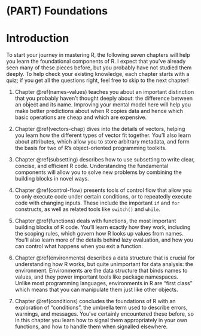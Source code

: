 # (PART) Foundations {-}

# Introduction {#foundations-intro  .unnumbered}

To start your journey in mastering R, the following seven chapters will help you learn the foundational components of R. I expect that you've already seen many of these pieces before, but you probably have not studied them deeply. To help check your existing knowledge, each chapter starts with a quiz; if you get all the questions right, feel free to skip to the next chapter!

1.  Chapter \@ref(names-values) teaches you about an important distinction
    that you probably haven't thought deeply about: the difference between an 
    object and its name. Improving your mental model here will help you make 
    better predictions about when R copies data and hence which basic 
    operations are cheap and which are expensive.
   
1.  Chapter \@ref(vectors-chap) dives into the details of vectors, helping you 
    learn how the different types of vector fit 
    together. You'll also learn about attributes, which allow you to store 
    arbitrary metadata, and form the basis for two of R's object-oriented 
    programming toolkits.
    
1.  Chapter \@ref(subsetting) describes how to use subsetting to write 
    clear, concise, and efficient R code. Understanding the fundamental 
    components will allow you to solve new problems by combining the building 
    blocks in novel ways.

1.  Chapter \@ref(control-flow) presents tools of control flow that allow you to
    only execute code under certain conditions, or to repeatedly execute code 
    with changing inputs. These include the important `if` and `for` constructs, as well as 
    related tools like `switch()` and `while`.

1.  Chapter \@ref(functions) deals with functions, the most important building 
    blocks of R code. You'll learn exactly how they work, including the 
    scoping rules, which govern how R looks up values from names. You'll also 
    learn more of the details behind lazy evaluation, and how you can 
    control what happens when you exit a function.
    
1.  Chapter \@ref(environments) describes a data structure that is crucial for 
    understanding how R works, but quite unimportant for data analysis: the 
    environment. Environments are the data structure that binds 
    names to values, and they power important tools like package namespaces. 
    Unlike most programming languages, environments in R are "first class" 
    which means that you can manipulate them just like other objects.

1.  Chapter \@ref(conditions) concludes the foundations of R with an 
    exploration of "conditions", the umbrella term used to describe errors, 
    warnings, and messages. You've certainly encountered these before, so in 
    this chapter you learn how to signal them appropriately in your own 
    functions, and how to handle them when signalled elsewhere.
